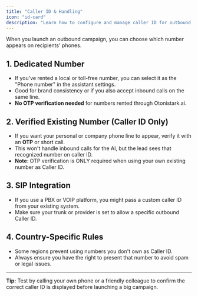 ```yaml
---
title: "Caller ID & Handling"
icon: "id-card"
description: "Learn how to configure and manage caller ID for outbound campaigns"
---
```


When you launch an outbound campaign, you can choose which number appears on recipients' phones.

## 1. Dedicated Number

- If you've rented a local or toll-free number, you can select it as the "Phone number" in the assistant settings.
- Good for brand consistency or if you also accept inbound calls on the same line.
- **No OTP verification needed** for numbers rented through Otonistark.ai.

## 2. Verified Existing Number (Caller ID Only)

- If you want your personal or company phone line to appear, verify it with an **OTP** or short call.
- This won't handle inbound calls for the AI, but the lead sees that recognized number on caller ID.
- **Note**: OTP verification is ONLY required when using your own existing number as Caller ID.

## 3. SIP Integration

- If you use a PBX or VOIP platform, you might pass a custom caller ID from your existing system.
- Make sure your trunk or provider is set to allow a specific outbound Caller ID.

## 4. Country-Specific Rules

- Some regions prevent using numbers you don't own as Caller ID.
- Always ensure you have the right to present that number to avoid spam or legal issues.

---

**Tip:** Test by calling your own phone or a friendly colleague to confirm the correct caller ID is displayed before launching a big campaign.
